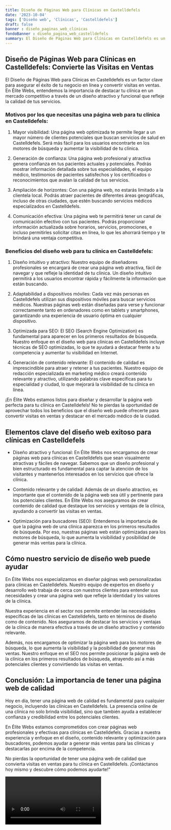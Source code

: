 ```yaml
---
title: Diseño de Páginas Web para Clínicas en Castelldefels
date: '2023-10-04'
tags: ['Diseño web', 'Clínicas', 'Castelldefels']
draft: false
banner : diseño_paginas_web_clínicas
fondoBanner : diseño_pagina_web_castelldefels
summary: El Diseño de Páginas Web para Clínicas en Castelldefels es un factor clave para asegurar el éxito de tu negocio en línea y convertir visitas en ventas. En Élite Webs, entendemos la importancia de destacar tu clínica en un mercado competitivo a través de un diseño atractivo y funcional que refleje la calidad de tus servicios. 
---
```


## Diseño de Páginas Web para Clínicas en Castelldefels: Convierte las Visitas en Ventas

El Diseño de Páginas Web para Clínicas en Castelldefels es un factor clave para asegurar el éxito de tu negocio en línea y convertir visitas en ventas. En Élite Webs, entendemos la importancia de destacar tu clínica en un mercado competitivo a través de un diseño atractivo y funcional que refleje la calidad de tus servicios. 

### Motivos por los que necesitas una página web para tu clínica en Castelldefels:

1. Mayor visibilidad: Una página web optimizada te permite llegar a un mayor número de clientes potenciales que buscan servicios de salud en Castelldefels. Será más fácil para los usuarios encontrarte en los motores de búsqueda y aumentar la visibilidad de tu clínica.

2. Generación de confianza: Una página web profesional y atractiva genera confianza en tus pacientes actuales y potenciales. Podrás mostrar información detallada sobre tus especialidades, el equipo médico, testimonios de pacientes satisfechos y los certificados o reconocimientos que avalan la calidad de tus servicios.

3. Ampliación de horizontes: Con una página web, no estarás limitado a la clientela local. Podrás atraer pacientes de diferentes áreas geográficas, incluso de otras ciudades, que estén buscando servicios médicos especializados en Castelldefels.

4. Comunicación efectiva: Una página web te permitirá tener un canal de comunicación efectivo con tus pacientes. Podrás proporcionar información actualizada sobre horarios, servicios, promociones, e incluso permitirles solicitar citas en línea, lo que les ahorrará tiempo y te brindará una ventaja competitiva.

### Beneficios del diseño web para tu clínica en Castelldefels:

1. Diseño intuitivo y atractivo: Nuestro equipo de diseñadores profesionales se encargará de crear una página web atractiva, fácil de navegar y que refleje la identidad de tu clínica. Un diseño intuitivo permitirá a los usuarios encontrar rápida y fácilmente la información que están buscando.

2. Adaptabilidad a dispositivos móviles: Cada vez más personas en Castelldefels utilizan sus dispositivos móviles para buscar servicios médicos. Nuestras páginas web están diseñadas para verse y funcionar correctamente tanto en ordenadores como en tablets y smartphones, garantizando una experiencia de usuario óptima en cualquier dispositivo.

3. Optimizada para SEO: El SEO (Search Engine Optimization) es fundamental para aparecer en los primeros resultados de búsqueda. Nuestro enfoque en el diseño web para clínicas en Castelldefels incluye técnicas de SEO optimizadas, lo que te ayudará a destacar frente a tu competencia y aumentar tu visibilidad en Internet.

4. Generación de contenido relevante: El contenido de calidad es imprescindible para atraer y retener a tus pacientes. Nuestro equipo de redacción especializada en marketing médico creará contenido relevante y atractivo, utilizando palabras clave específicas para tu especialidad y ciudad, lo que mejorará la visibilidad de tu clínica en línea.

¡En Élite Webs estamos listos para diseñar y desarrollar la página web perfecta para tu clínica en Castelldefels! No te pierdas la oportunidad de aprovechar todos los beneficios que el diseño web puede ofrecerte para convertir visitas en ventas y destacar en el mercado médico de la ciudad.

<GifSeo />

<Cta />

## Elementos clave del diseño web exitoso para clínicas en Castelldefels

- Diseño atractivo y funcional: En Élite Webs nos encargamos de crear páginas web para clínicas en Castelldefels que sean visualmente atractivas y fáciles de navegar. Sabemos que un diseño profesional y bien estructurado es fundamental para captar la atención de los visitantes y mantenerlos interesados en los servicios que ofrece la clínica.

- Contenido relevante y de calidad: Además de un diseño atractivo, es importante que el contenido de la página web sea útil y pertinente para los potenciales clientes. En Élite Webs nos aseguramos de crear contenido de calidad que destaque los servicios y ventajas de la clínica, ayudando a convertir las visitas en ventas.

- Optimización para buscadores (SEO): Entendemos la importancia de que la página web de una clínica aparezca en los primeros resultados de búsqueda. Por eso, nuestras páginas web están optimizadas para los motores de búsqueda, lo que aumenta la visibilidad y posibilidad de generar más ventas para la clínica.

## Cómo nuestro servicio de diseño web puede ayudar

En Élite Webs nos especializamos en diseñar páginas web personalizadas para clínicas en Castelldefels. Nuestro equipo de expertos en diseño y desarrollo web trabaja de cerca con nuestros clientes para entender sus necesidades y crear una página web que refleje la identidad y los valores de la clínica.

Nuestra experiencia en el sector nos permite entender las necesidades específicas de las clínicas en Castelldefels, tanto en términos de diseño como de contenido. Nos aseguramos de destacar los servicios y ventajas de la clínica de manera efectiva a través de un diseño atractivo y contenido relevante.

Además, nos encargamos de optimizar la página web para los motores de búsqueda, lo que aumenta la visibilidad y la posibilidad de generar más ventas. Nuestro enfoque en el SEO nos permite posicionar la página web de la clínica en los primeros resultados de búsqueda, atrayendo así a más potenciales clientes y convirtiendo las visitas en ventas.

## Conclusión: La importancia de tener una página web de calidad

Hoy en día, tener una página web de calidad es fundamental para cualquier negocio, incluyendo las clínicas en Castelldefels. La presencia online de una clínica no solo brinda visibilidad, sino que también ayuda a establecer confianza y credibilidad entre los potenciales clientes.

En Élite Webs estamos comprometidos con crear páginas web profesionales y efectivas para clínicas en Castelldefels. Gracias a nuestra experiencia y enfoque en el diseño, contenido relevante y optimización para buscadores, podemos ayudar a generar más ventas para las clínicas y destacarlas por encima de la competencia.

No pierdas la oportunidad de tener una página web de calidad que convierta visitas en ventas para tu clínica en Castelldefels. ¡Contáctanos hoy mismo y descubre cómo podemos ayudarte!"

<Video />

<CtaBot job='Clínicas' city='Castelldefels'/>

<Gmaps query='Castelldefels+españa+maps' />